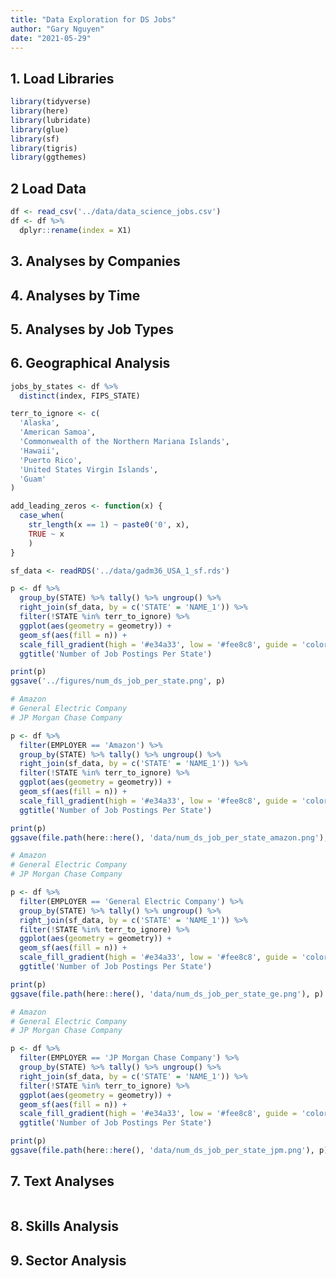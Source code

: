 ```yaml
---
title: "Data Exploration for DS Jobs"
author: "Gary Nguyen"
date: "2021-05-29"
---
```


## 1. Load Libraries

```r
library(tidyverse)
library(here)
library(lubridate)
library(glue)
library(sf)
library(tigris)
library(ggthemes)
```

## 2 Load Data

```r
df <- read_csv('../data/data_science_jobs.csv')
df <- df %>% 
  dplyr::rename(index = X1)
```

## 3. Analyses by Companies

## 4. Analyses by Time

## 5. Analyses by Job Types

## 6. Geographical Analysis

```r
jobs_by_states <- df %>% 
  distinct(index, FIPS_STATE)
```

```r
terr_to_ignore <- c(
  'Alaska',
  'American Samoa',
  'Commonwealth of the Northern Mariana Islands',
  'Hawaii',
  'Puerto Rico',
  'United States Virgin Islands',
  'Guam'
)

add_leading_zeros <- function(x) {
  case_when(
    str_length(x == 1) ~ paste0('0', x),
    TRUE ~ x
    )
}

sf_data <- readRDS('../data/gadm36_USA_1_sf.rds')
```

```r
p <- df %>% 
  group_by(STATE) %>% tally() %>% ungroup() %>% 
  right_join(sf_data, by = c('STATE' = 'NAME_1')) %>% 
  filter(!STATE %in% terr_to_ignore) %>% 
  ggplot(aes(geometry = geometry)) +
  geom_sf(aes(fill = n)) +
  scale_fill_gradient(high = '#e34a33', low = '#fee8c8', guide = 'colorbar') +
  ggtitle('Number of Job Postings Per State')

print(p)
ggsave('../figures/num_ds_job_per_state.png', p)
```

```r
# Amazon
# General Electric Company
# JP Morgan Chase Company

p <- df %>% 
  filter(EMPLOYER == 'Amazon') %>% 
  group_by(STATE) %>% tally() %>% ungroup() %>% 
  right_join(sf_data, by = c('STATE' = 'NAME_1')) %>% 
  filter(!STATE %in% terr_to_ignore) %>% 
  ggplot(aes(geometry = geometry)) +
  geom_sf(aes(fill = n)) +
  scale_fill_gradient(high = '#e34a33', low = '#fee8c8', guide = 'colorbar') +
  ggtitle('Number of Job Postings Per State')

print(p)
ggsave(file.path(here::here(), 'data/num_ds_job_per_state_amazon.png'), p)
```

```r
# Amazon
# General Electric Company
# JP Morgan Chase Company

p <- df %>% 
  filter(EMPLOYER == 'General Electric Company') %>% 
  group_by(STATE) %>% tally() %>% ungroup() %>% 
  right_join(sf_data, by = c('STATE' = 'NAME_1')) %>% 
  filter(!STATE %in% terr_to_ignore) %>% 
  ggplot(aes(geometry = geometry)) +
  geom_sf(aes(fill = n)) +
  scale_fill_gradient(high = '#e34a33', low = '#fee8c8', guide = 'colorbar') +
  ggtitle('Number of Job Postings Per State')

print(p)
ggsave(file.path(here::here(), 'data/num_ds_job_per_state_ge.png'), p)
```

```r
# Amazon
# General Electric Company
# JP Morgan Chase Company

p <- df %>% 
  filter(EMPLOYER == 'JP Morgan Chase Company') %>% 
  group_by(STATE) %>% tally() %>% ungroup() %>% 
  right_join(sf_data, by = c('STATE' = 'NAME_1')) %>% 
  filter(!STATE %in% terr_to_ignore) %>% 
  ggplot(aes(geometry = geometry)) +
  geom_sf(aes(fill = n)) +
  scale_fill_gradient(high = '#e34a33', low = '#fee8c8', guide = 'colorbar') +
  ggtitle('Number of Job Postings Per State')

print(p)
ggsave(file.path(here::here(), 'data/num_ds_job_per_state_jpm.png'), p)
```

## 7. Text Analyses

```r

```

## 8. Skills Analysis

## 9. Sector Analysis







